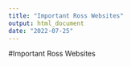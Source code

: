 ```yaml
---
title: "Important Ross Websites"
output: html_document
date: "2022-07-25"
---
```


#Important Ross Websites